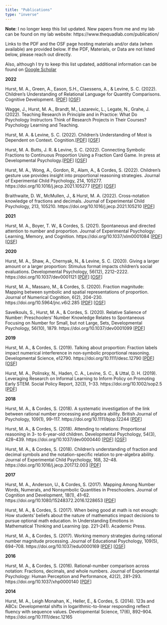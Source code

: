 ```yaml
---
title: "Publications"
type: "inverse"
---
```


**Note**: I no longer keep this list updated. New papers from me and my lab can be found on my lab website: https://www.thequadlab.com/publication/

Links to the PDF and the OSF page hosting materials and/or data (when available) are provided below. If the PDF, Materials, or Data are not listed below, please reach out directly.

Also, although I try to keep this list updated, additional information can be found on [Google Scholar](https://scholar.google.com/citations?user=cLZiGjcAAAAJ&hl=en&oi=ao){target="_blank"}

**2022**

Hurst, M. A., Green, A., Eason, S.H., Claessens, A., & Levine, S. C. (2022). Children's Understanding of Relational Language for Quantity Comparisons. Cognitive Development. [[PDF](manuscripts/Hurstetal_RelLang_CogDev2022.pdf)] [[OSF](https://osf.io/e9y76/)]

Wagge, J., Hurst, M. A., Brandt, M., Lazarevic, L., Legate, N., Grahe, J. (2022). Teaching Research in Principle and in Practice: What Do Psychology Instructors Think of Research Projects in Their Courses? Psychology Learning and Teaching.

Hurst, M. A. & Levine, S. C. (2022). Children’s Understanding of Most is Dependent on Context. Cognition.[[PDF](manuscripts/HurstLevine_Most_Cognition2022.pdf)] [[OSF](https://osf.io/vhj5q/)]

Hurst, M. A. Butts, J. R. & Levine, S. C. (2022). Connecting Symbolic Fractions to Continuous
Proportion Using a Fraction Card Game. In press at Developmental Psychology.[[PDF](manuscripts/HurstButtsLevine_FracCardGame_DevPsych2022.pdf)] [[OSF](https://osf.io/ths6m/)]

Hurst, M. A., Wong, A., Gordon, R., Alam, A., & Cordes, S. (2022). Children’s gesture use provides insight into proportional reasoning strategies. Journal of Experimental Child Psychology, 214, 105277. https://doi.org/10.1016/j.jecp.2021.105277 [[PDF](manuscripts/Hurstetal_ProportionGestures_2022JECP.pdf)] [[OSF](https://osf.io/43p5g/)]

Braithwaite, D. W., McMullen, J., & Hurst, M. A. (2022). Cross-notation knowledge of fractions and decimals. Journal of Experimental Child Psychology, 213, 105210. https://doi.org/10.1016/j.jecp.2021.105210 [[PDF](manuscripts/Braithwaiteetal_CrossNotation_JECP2022.pdf)]

**2021**

Hurst, M. A., Boyer, T. W., & Cordes, S. (2021). Spontaneous and directed attention to number and proportion. Journal of Experimental Psychology: Learning, Memory, and Cognition. https://doi.org/10.1037/xlm0001084 [[PDF](manuscripts/HurstBoyerCordes_NumProp_2021JEPLMC.pdf)] [[OSF](https://osf.io/56r8z/)]

**2020**

Hurst, M. A., Shaw, A., Chernyak, N., & Levine, S. C. (2020). Giving a larger amount or a larger proportion: Stimulus format impacts children’s social evaluations. Developmental Psychology, 56(12), 2212–2222. https://doi.org/10.1037/dev0001121 [[PDF](mmanuscripts/Hurstetal2020_PropSharing_DevPsych.pdf)] [[OSF](https://osf.io/5g34d/)]

Hurst, M. A., Massaro, M., & Cordes, S. (2020). Fraction magnitude: Mapping between symbolic and spatial representations of proportion. Journal of Numerical Cognition, 6(2), 204–230. https://doi.org/10.5964/jnc.v6i2.285 [[PDF](https://jnc.psychopen.eu/index.php/jnc/article/view/5901)] [[OSF](https://osf.io/eycdk/)]

Savelkouls, S., Hurst, M. A., & Cordes, S. (2020). Relative Salience of Number: Preschoolers’ Number Knowledge Relates to Spontaneous Focusing on Number for Small, but not Large, Sets, Developmental Psychology, 56(10), 1879. https://doi.org/10.1037/dev0001099 [[PDF](manuscripts/SavelkoulsHurstCordes_SFONR_DevPsych2020.pdf)]

**2019**

Hurst, M. A., & Cordes, S. (2019). Talking about proportion: Fraction labels impact numerical interference in non‐symbolic proportional reasoning. Developmental Science, e12790. https://doi.org/10.1111/desc.12790 [[PDF](manuscripts/HurstCordes_TalkProp_DevSci2018.pdf)] [[OSF](https://osf.io/z4xhv/)]

Hurst, M. A., Polinsky, N., Haden, C. A., Levine, S. C., & Uttal, D. H. (2019). Leveraging Research on Informal Learning to Inform Policy on Promoting Early STEM. Social Policy Report, 32(3), 1–33. https://doi.org/10.1002/sop2.5 [[PDF](https://srcd.onlinelibrary.wiley.com/doi/full/10.1002/sop2.5)]

**2018**

Hurst, M. A., & Cordes, S. (2018). A systematic investigation of the link between rational number processing and algebra ability. British Journal of Psychology, 109(1), 99–117. https://doi.org/10.1111/bjop.12244 [[PDF](manuscripts/HurstCordes_FDNAlg_BriPsych2017.pdf)]


Hurst, M. A., & Cordes, S. (2018). Attending to relations: Proportional reasoning in 3- to 6-year-old children. Developmental Psychology, 54(3), 428–439. https://doi.org/10.1037/dev0000440 [[PDF](manuscripts/HurstCordes_AttendRelations_DevPsych2018.pdf)] [[OSF](https://osf.io/y2sgd/)]


Hurst, M. A., & Cordes, S. (2018). Children’s understanding of fraction and decimal symbols and the notation-specific relation to pre-algebra ability. Journal of Experimental Child Psychology, 168, 32–48. https://doi.org/10.1016/j.jecp.2017.12.003 [[PDF](manuscripts/HurstCordes_FDNKids_JECP2018.pdf)]

**2017**

Hurst, M. A., Anderson, U., & Cordes, S. (2017). Mapping Among Number Words, Numerals, and Nonsymbolic Quantities in Preschoolers. Journal of Cognition and Development, 18(1), 41–62. https://doi.org/10.1080/15248372.2016.1228653 [[PDF](manuscripts/HurstAndersonCordes_NumMap_2017JCD)]


Hurst, M. A., & Cordes, S. (2017). When being good at math is not enough: How students’ beliefs about the nature of mathematics impact decisions to pursue optional math education. In Understanding Emotions in Mathematical Thinking and Learning (pp. 221–241). Academic Press. 

Hurst, M. A., & Cordes, S. (2017). Working memory strategies during rational number magnitude processing. Journal of Educational Psychology, 109(5), 694–708. https://doi.org/10.1037/edu0000169 [[PDF](manuscripts/HurstCordes_WM_JEdPsych2017)] [[OSF](https://osf.io/3ngq2/)]

**2016**

Hurst, M. A., & Cordes, S. (2016). Rational-number comparison across notation: Fractions, decimals, and whole numbers. Journal of Experimental Psychology: Human Perception and Performance, 42(2), 281–293. https://doi.org/10.1037/xhp0000140 [[PDF](manuscripts/HurstCordes_FDNNum_JEPHPP2016)]

**2014**

Hurst, M. A., Leigh Monahan, K., Heller, E., & Cordes, S. (2014). 123s and ABCs: Developmental shifts in logarithmic-to-linear responding reflect fluency with sequence values. Developmental Science, 17(6), 892–904. https://doi.org/10.1111/desc.12165 










